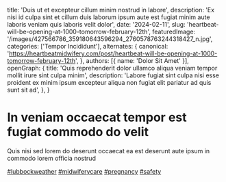   title: 'Duis ut et excepteur cillum minim nostrud in labore',
  description: 'Ex nisi id culpa sint et cillum duis laborum ipsum aute est fugiat minim aute laboris veniam quis laboris velit dolor',
  date: '2024-02-11',
  slug: 'heartbeat-will-be-opening-at-1000-tomorrow-february-12th',
  featuredImage: '/images/427566786_359180643596294_2760578763244318427_n.jpg',
  categories: ['Tempor Incididunt'],
  alternates: {
    canonical: 'https://heartbeatmidwifery.com/post/heartbeat-will-be-opening-at-1000-tomorrow-february-12th',
  },
  authors: [{ name: 'Dolor Sit Amet' }],
  openGraph: {
    title: 'Quis reprehenderit dolor ullamco aliqua veniam tempor mollit irure sint culpa minim',
    description: 'Labore fugiat sint culpa nisi esse proident ex minim ipsum excepteur aliqua non fugiat elit pariatur ad quis sunt sit ad',
  },
}

# In veniam occaecat tempor est fugiat commodo do velit

Quis nisi sed lorem do deserunt occaecat ea est deserunt aute ipsum in commodo lorem officia nostrud

[#lubbockweather](https://www.instagram.com/explore/tags/lubbockweather/) [#midwiferycare](https://www.instagram.com/explore/tags/midwiferycare/) [#pregnancy](https://www.instagram.com/explore/tags/pregnancy/) [#safety](https://www.instagram.com/explore/tags/safety/)
